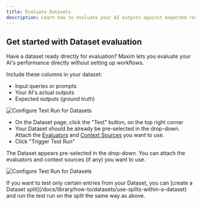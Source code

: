```yaml
---
title: Evaluate Datasets
description: Learn how to evaluate your AI outputs against expected results using Maxim's Dataset evaluation tools
---
```


## Get started with Dataset evaluation

Have a dataset ready directly for evaluation? Maxim lets you evaluate your AI's performance directly without setting up workflows.

<Steps>

<Step title="Prepare Your Dataset">

Include these columns in your dataset:
- Input queries or prompts
- Your AI's actual outputs
- Expected outputs (ground truth)

![Configure Test Run for Datasets](/images/docs/evaluate/how-to/evaluate-datasets/evaluation-dataset.png)
</Step>

<Step title="Configure the Test Run">

- On the Dataset page, click the "Test" button, on the top right corner
- Your Dataset should be already be pre-selected in the drop-down. Attach the [Evaluators](/docs/library/how-to/evaluators/use-pre-built-evaluators) and [Context Sources](/docs/library/how-to/context-sources/bring-your-rag-via-an-api-endpoint) you want to use.
- Click "Trigger Test Run"

The Dataset appears pre-selected in the drop-down. You can attach the evaluators and context sources (if any) you want to use.

![Configure Test Run for Datasets](/images/docs/evaluate/how-to/evaluate-datasets/test-form-dataset.png)
</Step>

</Steps>


<Callout type="info">
If you want to test only certain entries from your Dataset, you can [create a Dataset split](/docs/library/how-to/datasets/use-splits-within-a-dataset) and run the test run on the split the same way as above.
</Callout>
